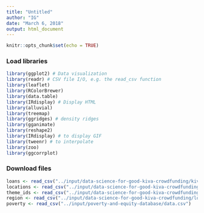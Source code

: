 ```yaml
---
title: "Untitled"
author: "IG"
date: "March 6, 2018"
output: html_document
---
```


```r
knitr::opts_chunk$set(echo = TRUE)
```

### Load libraries
```r
library(ggplot2) # Data visualization
library(readr) # CSV file I/O, e.g. the read_csv function
library(leaflet)
library(RColorBrewer)
library(data.table)
library(IRdisplay) # Display HTML
library(alluvial)
library(treemap)
library(ggridges) # density ridges
library(gganimate)
library(reshape2)
library(IRdisplay) # to display GIF
library(tweenr) # to interpolate
library(zoo)
library(ggcorrplot)
```

### Download files
```r
loans <- read_csv("../input/data-science-for-good-kiva-crowdfunding/kiva_loans.csv")
locations <- read_csv("../input/data-science-for-good-kiva-crowdfunding/kiva_mpi_region_locations.csv")
theme_ids <- read_csv("../input/data-science-for-good-kiva-crowdfunding/loan_theme_ids.csv")
region <- read_csv("../input/data-science-for-good-kiva-crowdfunding/loan_themes_by_region.csv")
poverty <- read_csv("../input/poverty-and-equity-database/data.csv")
```

